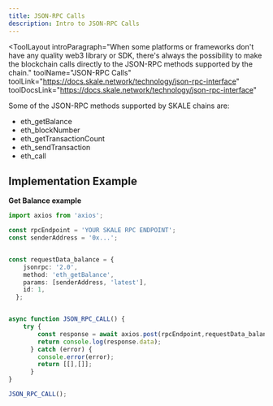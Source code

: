 ```yaml
---
title: JSON-RPC Calls
description: Intro to JSON-RPC Calls
---
```


<ToolLayout
    introParagraph="When some platforms or frameworks don't have any quality web3 library or SDK, there's always the possibility to make the blockchain calls directly to the JSON-RPC methods supported by the chain."
    toolName="JSON-RPC Calls"
    toolLink="https://docs.skale.network/technology/json-rpc-interface"
    toolDocsLink="https://docs.skale.network/technology/json-rpc-interface"
>

Some of the JSON-RPC methods supported by SKALE chains are:
- eth_getBalance
- eth_blockNumber
- eth_getTransactionCount
- eth_sendTransaction
- eth_call

## Implementation Example

**Get Balance example**
````typescript
import axios from 'axios';

const rpcEndpoint = 'YOUR SKALE RPC ENDPOINT';
const senderAddress = '0x...';


const requestData_balance = {
    jsonrpc: '2.0',
    method: 'eth_getBalance',
    params: [senderAddress, 'latest'],
    id: 1,
  };


async function JSON_RPC_CALL() {
    try {
        const response = await axios.post(rpcEndpoint,requestData_balance);
        return console.log(response.data);
      } catch (error) {
        console.error(error);
        return [[],[]];
      }
}

JSON_RPC_CALL();
````


</ToolLayout>
